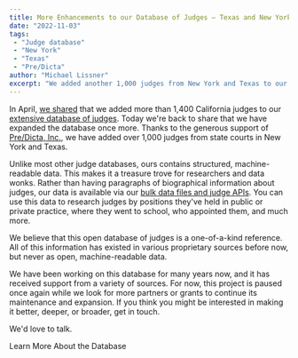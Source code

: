 ```yaml
---
title: More Enhancements to our Database of Judges — Texas and New York
date: "2022-11-03"
tags:
 - "Judge database"
 - "New York"
 - "Texas"
 - "Pre/Dicta"
author: "Michael Lissner"
excerpt: "We added another 1,000 judges from New York and Texas to our database."
---
```


<p className={"lead"}>In April, <a href="/2022/04/19/california-judge-database">we shared</a> that we added more than 1,400 California judges to our <a href="/projects/judge-db/">extensive database of judges</a>. Today we're back to share that we have expanded the database once more. Thanks to the generous support of <a href="https://pre-dicta.com">Pre/Dicta, Inc.</a>, we have added over 1,000 judges from state courts in New York and Texas.</p>

Unlike most other judge databases, ours contains structured, machine-readable data. This makes it a treasure trove for researchers and data wonks. Rather than having paragraphs of biographical information about judges, our data is available via our <a href="https://www.courtlistener.com/api/">bulk data files and judge APIs</a>. You can use this data to research judges by positions they've held in public or private practice, where they went to school, who appointed them, and much more.

We believe that this open database of judges is a one-of-a-kind reference. All of this information has existed in various proprietary sources before now, but never as open, machine-readable data.

We have been working on this database for many years now, and it has received support from a variety of sources. For now, this project is paused once again while we look for more partners or grants to continue its maintenance and expansion. If you think you might be interested in making it better, deeper, or broader, get in touch.

We'd love to talk.

<p><PurpleButton href="/projects/judge-db/" size="lg">Learn More About the Database</PurpleButton></p>
